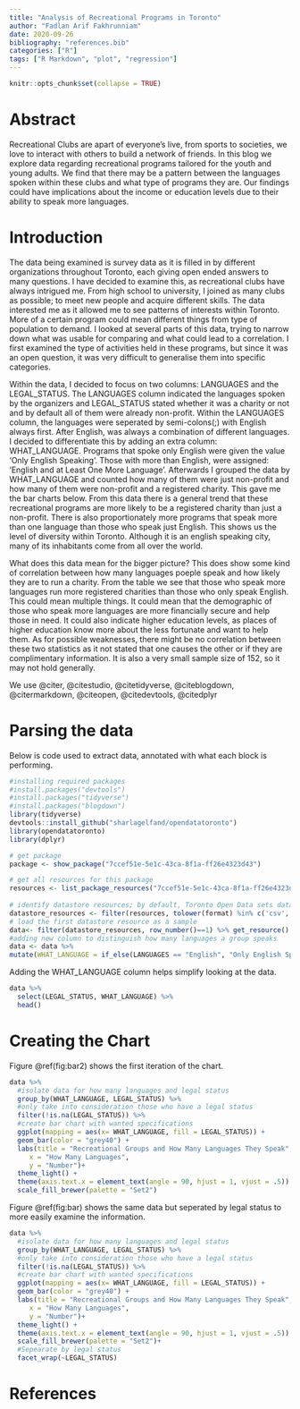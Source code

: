 ```yaml
---
title: "Analysis of Recreational Programs in Toronto"
author: "Fadlan Arif Fakhrunniam"
date: 2020-09-26
bibliography: "references.bib"
categories: ["R"]
tags: ["R Markdown", "plot", "regression"]
---
```


```r
knitr::opts_chunk$set(collapse = TRUE)
```


# Abstract
Recreational Clubs are apart of everyone's live, from sports to societies, we love to interact with others to build a network of friends. In this blog we explore data regarding recreational programs tailored for the youth and young adults. We find that there may be a pattern between the languages spoken within these clubs and what type of programs they are. Our findings could have implications about the income or education levels due to their ability to speak more languages.

# Introduction
The data being examined is survey data as it is filled in by different organizations throughout Toronto, each giving open ended answers to many questions. I have decided to examine this, as recreational clubs have always intrigued me. From high school to university, I joined as many clubs as possible; to meet new people and acquire different skills. The data interested me as it allowed me to see patterns of interests within Toronto. More of a certain program could mean different things from type of population to demand. I looked at several parts of this data, trying to narrow down what was usable for comparing and what could lead to a correlation. I first examined the type of activities held in these programs, but since it was an open question, it was very difficult to generalise them into specific categories. 

Within the data, I decided to focus on two columns: LANGUAGES and the LEGAL_STATUS. The LANGUAGES column indicated the languages spoken by the organizers and LEGAL_STATUS stated whether it was a charity or not and by default all of them were already non-profit. Within the LANGUAGES column, the languages were seperated by semi-colons(;) with English always first. After English, was always a combination of different languages. I decided to differentiate this by adding an extra column: WHAT_LANGUAGE. Programs that spoke only English were given the value 'Only English Speaking'. Those with more than English, were assigned: 'English and at Least One More Language'. Afterwards I grouped the data by WHAT_LANGUAGE and counted how many of them were just non-profit and how many of them were non-profit and a registered charity. This gave me the bar charts below. From this data there is a general trend that these recreational programs are more likely to be a registered charity than just a non-profit. There is also proportionately more programs that speak more than one language than those who speak just English. This shows us the level of diversity within Toronto. Although it is an english speaking city, many of its inhabitants come from all over the world.

What does this data mean for the bigger picture? This does show some kind of correlation between how many languages poeple speak and how likely they are to run a charity. From the table we see that those who speak more languages run more  registered charities than those who only speak English. This could mean multiple things. It could mean that the demographic of those who speak more languages are more financially secure and help those in need. It could also indicate higher education levels, as places of higher education know more about the less fortunate and want to help them. As for possible weaknesses, there might be no correlation between these two statistics as it not stated that one causes the other or if they are complimentary information. It is also a very small sample size of 152, so it may not hold generally.

We use @citer, @citestudio, @citetidyverse, @citeblogdown, @citermarkdown, @citeopen, @citedevtools, @citedplyr

# Parsing the data

Below is code used to extract data, annotated with what each block is performing.

```r
#installing required packages
#install.packages("devtools")
#install.packages("tidyverse")
#install.packages("blogdown")
library(tidyverse)
devtools::install_github("sharlagelfand/opendatatoronto")
library(opendatatoronto)
library(dplyr)

# get package
package <- show_package("7ccef51e-5e1c-43ca-8f1a-ff26e4323d43")

# get all resources for this package
resources <- list_package_resources("7ccef51e-5e1c-43ca-8f1a-ff26e4323d43")
	
# identify datastore resources; by default, Toronto Open Data sets datastore resource format to CSV for non-geospatial and GeoJSON for geospatial resources
datastore_resources <- filter(resources, tolower(format) %in% c('csv', 'geojson'))
# load the first datastore resource as a sample
data<- filter(datastore_resources, row_number()==1) %>% get_resource()
#adding new column to distinguish how many languages a group speaks
data <- data %>%
mutate(WHAT_LANGUAGE = if_else(LANGUAGES == "English", "Only English Speaking", "English and at Least One More Language"))
```

Adding the WHAT_LANGUAGE column helps simplify looking at the data.
```r
data %>%
  select(LEGAL_STATUS, WHAT_LANGUAGE) %>%
  head()

```

# Creating the Chart
Figure \@ref(fig:bar2) shows the first iteration of the chart.

```r
data %>%
  #isolate data for how many languages and legal status
  group_by(WHAT_LANGUAGE, LEGAL_STATUS) %>%
  #only take into consideration those who have a legal status
  filter(!is.na(LEGAL_STATUS)) %>%
  #create bar chart with wanted specifications
  ggplot(mapping = aes(x= WHAT_LANGUAGE, fill = LEGAL_STATUS)) +
  geom_bar(color = "grey40") +
  labs(title = "Recreational Groups and How Many Languages They Speak", 
     x = "How Many Languages", 
     y = "Number")+
  theme_light() +
  theme(axis.text.x = element_text(angle = 90, hjust = 1, vjust = .5)) +
  scale_fill_brewer(palette = "Set2")

```



Figure \@ref(fig:bar) shows the same data but seperated by legal status to more easily examine the information.
```r
data %>%
  #isolate data for how many languages and legal status
  group_by(WHAT_LANGUAGE, LEGAL_STATUS) %>%
  #only take into consideration those who have a legal status
  filter(!is.na(LEGAL_STATUS)) %>%
  #create bar chart with wanted specifications
  ggplot(mapping = aes(x= WHAT_LANGUAGE, fill = LEGAL_STATUS)) +
  geom_bar(color = "grey40") +
  labs(title = "Recreational Groups and How Many Languages They Speak", 
     x = "How Many Languages", 
     y = "Number")+
  theme_light() +
  theme(axis.text.x = element_text(angle = 90, hjust = 1, vjust = .5)) +
  scale_fill_brewer(palette = "Set2")+
  #Sepearate by legal status
  facet_wrap(~LEGAL_STATUS)

```

# References
